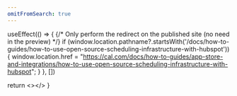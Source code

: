 ```yaml
---
omitFromSearch: true
---
```



  useEffect(() => {
    {/* Only perform the redirect on the published site (no need in the preview) */}
    if (window.location.pathname?.startsWith('/docs/how-to-guides/how-to-use-open-source-scheduling-infrastructure-with-hubspot')) {
      window.location.href = "https://cal.com/docs/how-to-guides/app-store-and-integrations/how-to-use-open-source-scheduling-infrastructure-with-hubspot";
    }
  }, [])
  
  return <></>
}

<Redirect />
